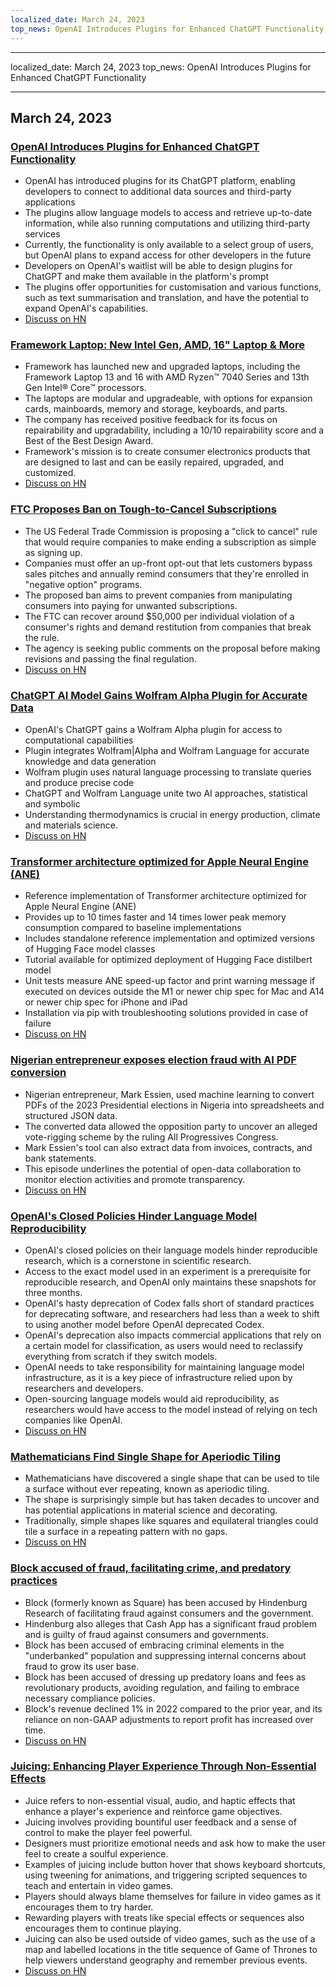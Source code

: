```yaml
---
localized_date: March 24, 2023
top_news: OpenAI Introduces Plugins for Enhanced ChatGPT Functionality
---
```


---

localized_date: March 24, 2023
top_news: OpenAI Introduces Plugins for Enhanced ChatGPT Functionality

---



<CallToAction />

<Steps>

## March 24, 2023

### [OpenAI Introduces Plugins for Enhanced ChatGPT Functionality](https://openai.com/blog/chatgpt-plugins)

- OpenAI has introduced plugins for its ChatGPT platform, enabling developers to connect to additional data sources and third-party applications
- The plugins allow language models to access and retrieve up-to-date information, while also running computations and utilizing third-party services
- Currently, the functionality is only available to a select group of users, but OpenAI plans to expand access for other developers in the future
- Developers on OpenAI's waitlist will be able to design plugins for ChatGPT and make them available in the platform's prompt
- The plugins offer opportunities for customisation and various functions, such as text summarisation and translation, and have the potential to expand OpenAI's capabilities.
- [Discuss on HN](http://news.ycombinator.com/item?id=35277677)

### [Framework Laptop: New Intel Gen, AMD, 16" Laptop & More](https://frame.work/)

- Framework has launched new and upgraded laptops, including the Framework Laptop 13 and 16 with AMD Ryzen™ 7040 Series and 13th Gen Intel® Core™ processors.
- The laptops are modular and upgradeable, with options for expansion cards, mainboards, memory and storage, keyboards, and parts.
- The company has received positive feedback for its focus on repairability and upgradability, including a 10/10 repairability score and a Best of the Best Design Award.
- Framework's mission is to create consumer electronics products that are designed to last and can be easily repaired, upgraded, and customized.
- [Discuss on HN](http://news.ycombinator.com/item?id=35277660)

### [FTC Proposes Ban on Tough-to-Cancel Subscriptions](https://www.theverge.com/2023/3/23/23652373/ftc-click-to-cancel-subscription-service-dark-patterns-ban)

- The US Federal Trade Commission is proposing a "click to cancel" rule that would require companies to make ending a subscription as simple as signing up.
- Companies must offer an up-front opt-out that lets customers bypass sales pitches and annually remind consumers that they're enrolled in "negative option" programs.
- The proposed ban aims to prevent companies from manipulating consumers into paying for unwanted subscriptions.
- The FTC can recover around $50,000 per individual violation of a consumer's rights and demand restitution from companies that break the rule.
- The agency is seeking public comments on the proposal before making revisions and passing the final regulation.
- [Discuss on HN](http://news.ycombinator.com/item?id=35274519)

### [ChatGPT AI Model Gains Wolfram Alpha Plugin for Accurate Data](https://writings.stephenwolfram.com/2023/03/chatgpt-gets-its-wolfram-superpowers/)

- OpenAI's ChatGPT gains a Wolfram Alpha plugin for access to computational capabilities
- Plugin integrates Wolfram|Alpha and Wolfram Language for accurate knowledge and data generation
- Wolfram plugin uses natural language processing to translate queries and produce precise code
- ChatGPT and Wolfram Language unite two AI approaches, statistical and symbolic
- Understanding thermodynamics is crucial in energy production, climate and materials science.
- [Discuss on HN](http://news.ycombinator.com/item?id=35277925)

### [Transformer architecture optimized for Apple Neural Engine (ANE)](https://github.com/apple/ml-ane-transformers)

- Reference implementation of Transformer architecture optimized for Apple Neural Engine (ANE)
- Provides up to 10 times faster and 14 times lower peak memory consumption compared to baseline implementations
- Includes standalone reference implementation and optimized versions of Hugging Face model classes
- Tutorial available for optimized deployment of Hugging Face distilbert model
- Unit tests measure ANE speed-up factor and print warning message if executed on devices outside the M1 or newer chip spec for Mac and A14 or newer chip spec for iPhone and iPad
- Installation via pip with troubleshooting solutions provided in case of failure
- [Discuss on HN](http://news.ycombinator.com/item?id=35282325)

### [Nigerian entrepreneur exposes election fraud with AI PDF conversion](https://markessien.com/posts/drama_of_transcription/)

- Nigerian entrepreneur, Mark Essien, used machine learning to convert PDFs of the 2023 Presidential elections in Nigeria into spreadsheets and structured JSON data.
- The converted data allowed the opposition party to uncover an alleged vote-rigging scheme by the ruling All Progressives Congress.
- Mark Essien's tool can also extract data from invoices, contracts, and bank statements.
- This episode underlines the potential of open-data collaboration to monitor election activities and promote transparency.
- [Discuss on HN](http://news.ycombinator.com/item?id=35272227)

### [OpenAI's Closed Policies Hinder Language Model Reproducibility](https://aisnakeoil.substack.com/p/openais-policies-hinder-reproducible)

- OpenAI's closed policies on their language models hinder reproducible research, which is a cornerstone in scientific research.
- Access to the exact model used in an experiment is a prerequisite for reproducible research, and OpenAI only maintains these snapshots for three months.
- OpenAI's hasty deprecation of Codex falls short of standard practices for deprecating software, and researchers had less than a week to shift to using another model before OpenAI deprecated Codex.
- OpenAI's deprecation also impacts commercial applications that rely on a certain model for classification, as users would need to reclassify everything from scratch if they switch models.
- OpenAI needs to take responsibility for maintaining language model infrastructure, as it is a key piece of infrastructure relied upon by researchers and developers.
- Open-sourcing language models would aid reproducibility, as researchers would have access to the model instead of relying on tech companies like OpenAI.
- [Discuss on HN](http://news.ycombinator.com/item?id=35269304)

### [Mathematicians Find Single Shape for Aperiodic Tiling](https://www.newscientist.com/article/2365363-mathematicians-discover-shape-that-can-tile-a-wall-and-never-repeat/)

- Mathematicians have discovered a single shape that can be used to tile a surface without ever repeating, known as aperiodic tiling.
- The shape is surprisingly simple but has taken decades to uncover and has potential applications in material science and decorating.
- Traditionally, simple shapes like squares and equilateral triangles could tile a surface in a repeating pattern with no gaps.
- [Discuss on HN](http://news.ycombinator.com/item?id=35273707)

### [Block accused of fraud, facilitating crime, and predatory practices](https://hindenburgresearch.com/block/)

- Block (formerly known as Square) has been accused by Hindenburg Research of facilitating fraud against consumers and the government.
- Hindenburg also alleges that Cash App has a significant fraud problem and is guilty of fraud against consumers and governments.
- Block has been accused of embracing criminal elements in the "underbanked" population and suppressing internal concerns about fraud to grow its user base.
- Block has been accused of dressing up predatory loans and fees as revolutionary products, avoiding regulation, and failing to embrace necessary compliance policies.
- Block's revenue declined 1% in 2022 compared to the prior year, and its reliance on non-GAAP adjustments to report profit has increased over time.
- [Discuss on HN](http://news.ycombinator.com/item?id=35273782)

### [Juicing: Enhancing Player Experience Through Non-Essential Effects](https://garden.bradwoods.io/notes/design/juice)

- Juice refers to non-essential visual, audio, and haptic effects that enhance a player's experience and reinforce game objectives.
- Juicing involves providing bountiful user feedback and a sense of control to make the player feel powerful.
- Designers must prioritize emotional needs and ask how to make the user feel to create a soulful experience.
- Examples of juicing include button hover that shows keyboard shortcuts, using tweening for animations, and triggering scripted sequences to teach and entertain in video games.
- Players should always blame themselves for failure in video games as it encourages them to try harder.
- Rewarding players with treats like special effects or sequences also encourages them to continue playing.
- Juicing can also be used outside of video games, such as the use of a map and labelled locations in the title sequence of Game of Thrones to help viewers understand geography and remember previous events.
- [Discuss on HN](http://news.ycombinator.com/item?id=35273139)

</Steps>

